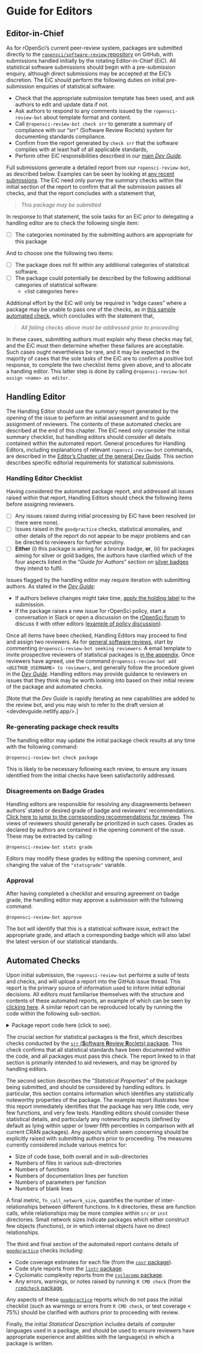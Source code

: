 # Guide for Editors  {#pkgsubmission}


## Editor-in-Chief

As for rOpenSci's current peer-review system, packages are submitted directly
to the [`ropensci/software-review`
repository](https://github.com/ropensci/software-review) on GitHub, with
submissions handled initially by the rotating Editor-in-Chief (EiC). All
statistical software submissions should begin with a pre-submission enquiry,
although direct submissions may be accepted at the EiC's discretion. The EiC
should perform the following duties on initial pre-submission enquiries of
statistical software:

- Check that the appropriate submission template has been used, and ask authors
  to edit and update data if not.
- Ask authors to respond to any comments issued by the `ropensci-review-bot`
  about template format and content.
- Call `@ropensci-review-bot check srr` to generate a summary of compliance
  with our "srr" (Software Review Roclets) system for documenting standards
  compliance.
- Confirm from the report generated by `check srr` that the software complies
  with at least half of all applicable standards, 
- Perform other EiC responsibilities described in our [main *Dev
  Guide*](https://devguide.ropensci.org/editorguide.html#eicchecklist).

Full submissions generate a detailed report from our `ropensci-review-bot`, as
described below. Examples can be seen by looking at [any recent
submissions](https://github.com/ropensci/software-review/issues). The EiC need
only purvey the summary checks within the initial section of the report to
confirm that all the submission passes all checks, and that the report
concludes with a statement that,

> *This package may be submitted*

In response to that statement, the sole tasks for an EiC prior to delegating
a handling editor are to check the following single item:

- [ ] The categories nominated by the submitting authors are appropriate for
  this package

And to choose one the following two items:

- [ ] The package does not fit within any additional categories of statistical
  software.
- [ ] The package could potentially be described by the following additional
  categories of statistical software:
    - \<list categories here\>


Additional effort by the EiC will only be required in "edge cases" where
a package may be unable to pass one of the checks, as in [this sample automated
check](https://github.com/ropensci/statistical-software-review-book/blob/main/scripts/pkgcheck-ex.md),
which concludes with the statement that,

> *All failing checks above must be addressed prior to proceeding*

In these cases, submitting authors must explain why these checks may fail, and
the EiC must then determine whether these failures are acceptable.
Such cases ought nevertheless be rare, and it may be expected in the majority
of cases that the sole tasks of the EiC are to confirm a positive bot response,
to complete the two checklist items given above, and to allocate a handling
editor. This latter step is done by calling `@ropensci-review-bot assign <name>
as editor`.


## Handling Editor {#pkgsub-handling-editor}

The Handling Editor should use the summary report generated by the opening of
the issue to perform an initial assessment and to guide assignment of
reviewers. The contents of these automated checks are described at the
end of this chapter. The EiC need only consider the initial summary
checklist, but handling editors should consider all details contained within
the automated report. General procedures for Handling Editors, including
explanations of relevant `ropensci-review-bot` commands, are described in the
[Editor's Chapter of the general Dev
Guide](https://devguide.ropensci.org/editorguide.html). This section describes
specific editorial requirements for statistical submissions.

### Handling Editor Checklist

Having considered the automated package report, and addressed all
issues raised within that report, Handling Editors should check the following items 
before assigning reviewers.

- [ ] Any issues raised during initial processing by EiC have been resolved (or
  there were none).
- [ ] Issues raised in the `goodpractice` checks, statistical anomalies, and other
  details of the report do not appear to be major problems and can be directed to
  reviewers for further scrutiny.
- [ ] **Either** (i) this package is aiming for a bronze badge, **or**, (ii)
  for packages aiming for silver or gold badges, the authors have clarified
  which of the four aspects listed in the "*Guide for Authors*" section on
  [silver badges](#pkgdev-silver) they intend to fulfil.

Issues flagged by the handling editor may
require iteration with submitting authors. As stated in the 
[*Dev Guide*](https://devguide.ropensci.org/editorguide.html#upon-submission):

- If authors believe changes might take time, [apply the holding
  label](#policiesreviewprocess) to the submission.
- If the package raises a new issue for rOpenSci policy, start a conversation
  in Slack or open a discussion on the [rOpenSci
  forum](https://discuss.ropensci.org/) to discuss it with other editors
  ([example of policy
  discussion](https://discuss.ropensci.org/t/overlap-policy-for-package-onboarding/368)).

Once all items have been checked, Handling Editors may proceed to find and
assign two reviewers. As for [general software
reviews](https://devguide.ropensci.org/editorguide.html#look-for-and-assign-two-reviewers),
start by commenting `@ropensci-review-bot seeking reviewers`. A email template
to invite prospective reviewers of statistical packages is [in the
appendix](#reviewrequesttemplate). Once reviewers have agreed, use 
the command `@ropensci-review-bot add <@GITHUB_USERNAME> to reviewers`, and
generally follow the procedure given in the [*Dev
Guide*](https://devguide.ropensci.org/editorguide.html#look-for-and-assign-reviewers).
Handling editors may provide guidance to reviewers on issues that they think may be worth
looking into based on their initial review of the package and automated checks.

[Note that the *Dev Guide* is rapidly iterating as new capabilities are added to the review bot,
and you may wish to refer to the draft version at <devdevguide.netlify.app/>.]

### Re-generating package check results

The handling editor may update the initial package check results at any time
with the following command:

```
@ropensci-review-bot check package
```

This is likely to be necessary following each review, to ensure any issues
identified from the initial checks have been satisfactorily addressed.


### Disagreements on Badge Grades

Handling editors are responsible for resolving any disagreements between
authors' stated or desired grade of badge and reviewers' recommendations.
[Click here to jump to the corresponding recommendations for
reviews](#disagreement-with-authors-intentions). The views of reviewers should
generally be prioritized in such cases. Grades as declared by authors are
contained in the opening comment of the issue. These may be extracted by
calling:

```
@ropensci-review-bot stats grade
```

Editors may modify these grades by editing the opening comment, and changing
the value of the `"statsgrade"` variable.

### Approval

After having completed a checklist and ensuring agreement on badge grade, the
handling editor may approve a submission with the following command:

```
@ropensci-review-bot approve
```

The bot will identify that this is a statistical software issue, extract the
appropriate grade, and attach a corresponding badge which will also label the
latest version of our statistical standards.

## Automated Checks

Upon initial submission, the `ropensci-review-bot` performs a suite of tests
and checks, and will upload a report into the GitHub issue thread. This report
is the primary source of information used to inform initial editorial
decisions. All editors must familiarise themselves with the structure and
contents of these automated reports, an example of which can be seen by
[clicking
here](https://github.com/ropensci/statistical-software-review-book/blob/main/scripts/pkgcheck-ex.md).
A similar report can be reproduced locally by running the code within the
following sub-section.

<details>
<summary>Package report code here (click to see).</summary>
<p>

```r
#| eval: false
#| echo: true
library (srr)
library (pkgcheck)
path <- srr_stats_pkg_skeleton ()
srr_stats_roxygen (category = "regression",
                   filename = file.path (path, "R", "srr-standards.R"))
check <- pkgcheck (path)
md <- checks_to_markdown (check, render = TRUE)
```

</p>
</details>


The crucial section for statistical packages is the first, which describes
checks conducted by the [`srr` (**S**oftware **R**eview **R**oclets)
package](https://github.com/ropensci-review-tools/srr). This check confirms
that all statistical standards have been documented within the code, and all
packages must pass this check. The report linked to in that section is
primarily intended to aid reviewers, and may be ignored by handling editors.

The second section describes the "*Statistical Properties*" of the package
being submitted, and should be considered by handling editors. In particular,
this section contains information which identifies any statistically noteworthy
properties of the package. The example report illustrates how this report
immediately identifies that the package has very little code, very few
functions, and very few tests. Handling editors should consider these
statistical details, and particularly any noteworthy aspects (defined by
default as lying within upper or lower fifth percentiles in comparison with all
current CRAN packages). Any aspects which seem concerning should be explicitly
raised with submitting authors prior to proceeding. The measures currently
considered include various metrics for:

- Size of code base, both overall and in sub-directories
- Numbers of files in various sub-directories
- Numbers of functions
- Numbers of documentation lines per function
- Numbers of parameters per function
- Numbers of blank lines

A final metric, `fn_call_network_size`, quantifies the number of
inter-relationships between different functions. In `R` directories, these are
function calls, while relationships may be more complex within `src` or `inst`
directories. Small network sizes indicate packages which either construct few
objects (functions), or in which internal objects have no direct relationships.

The third and final section of the automated report contains details of
[`goodpractice`](https://github.com/MangoTheCat/goodpractice) checks including:

- Code coverage estimates for each file (from the [`covr`
  package](https://github.com/r-lib/covr)).
- Code style reports from the [`lintr`
  package](https://github.com/jimhester/lintr).
- Cyclomatic complexity reports from the [`cyclocomp`
  package](https://github.com/MangoTheCat/cyclocomp).
- Any errors, warnings, or notes raised by running `R CMD check` (from the
  [`rcmdcheck` package](https://github.com/r-lib/rcmdcheck).

Any aspects of these
[`goodpractice`](https://github.com/MangoTheCat/goodpractice) reports which do
not pass the initial checklist (such as warnings or errors from `R CMD check`,
or test coverage < 75%) should be clarified with authors prior to proceeding
with review.

Finally, the initial *Statistical Description* includes details of computer
languages used in a package, and should be used to ensure reviewers have
appropriate experience and abilities with the language(s) in which a package is
written.
